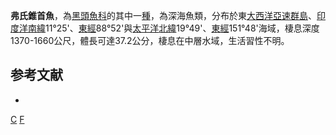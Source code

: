 {{Speciesbox
| taxon = Conocara fiolenti
| status = NE
| status_system = IUCN3.1
| binomial_authority = [[Sazonov|Sazonov]] & [[Ivanov|Ivanov]], 1979
| synonyms =  
}}

'''弗氏錐首魚'''，為[[黑頭魚科|黑頭魚科]]的其中一[[種|種]]，為深海魚類，分布於東[[大西洋|大西洋]][[亞速群島|亞速群島]]、[[印度洋|印度洋]][[南緯|南緯]]11°25'、[[東經|東經]]88°52'與[[太平洋|太平洋]][[北緯|北緯]]19°49'、[[東經|東經]]151°48'海域，棲息深度1370-1660公尺，體長可達37.2公分，棲息在中層水域，生活習性不明。

==参考文献==
*{{FishBase_species|genus=Conocara|species=fiolenti|year=2015|month=9}}

{{taxonbar}}
[[Category:1979年描述的鱼类|C]]
[[Category:錐首魚屬|F]]